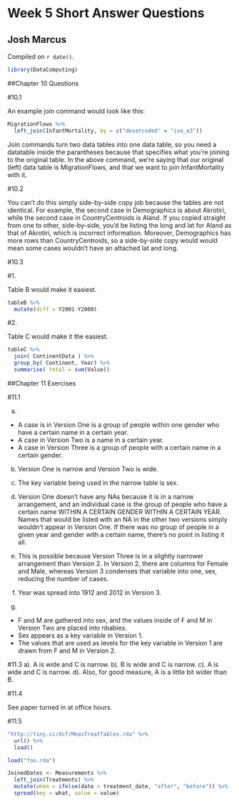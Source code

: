 # Week 5 Short Answer Questions

## Josh Marcus

<!-- leave this material as is -->
Compiled on `r date()`.

```r
library(DataComputing)
```
<!-- put your content after this line -->

##Chapter 10 Questions

#10.1

An example join command would look like this:

```r
MigrationFlows %>%
  left_join(InfantMortality, by = c("desetcoded" = "iso_a3"))
```
  
Join commands turn two data tables into one data table, so you need a datatable inside the parantheses because that specifies what you're joining to the original table. In the above command, we're saying that our original (left) data table is MigrationFlows, and that we want to join InfantMortality with it.

#10.2

You can't do this simply side-by-side copy job because the tables are not identical. For example, the second case in Demographics is about Akrotiri, while the second case in CountryCentroids is Aland. If you copied straight from one to other, side-by-side, you'd be listing the long and lat for Aland as that of Akrotiri, which is incorrect information. Moreover, Demographics has more rows than CountryCentroids, so a side-by-side copy would would mean some cases wouldn't have an attached lat and long.

#10.3

#1. 

Table B would make it easiest.

```r
tableB %>%
  mutate(diff = Y2001-Y2000)
```

#2.

Table C would make it the easiest. 

```r
tableC %>%
  join( ContinentData ) %>%
  group_by( Continent, Year) %>%
  summarise( total = sum(Value))
```

##Chapter 11 Exercises

#11.1

a.
* A case is in Version One is a group of people within one gender who have a certain name in a certain year. 
* A case in Version Two is a name in a certain year.
* A case in Version Three is a group of people with a certain name in a certain gender.
b.
Version One is narrow and Version Two is wide.
c.
The key variable being used in the narrow table is sex.
d.
Version One doesn't have any NAs because it is in a narrow arrangement, and an individual case is the group of people who have a certain name WITHIN A CERTAIN GENDER WITHIN A CERTAIN YEAR. Names that would be listed with an NA in the other two versions simply wouldn't appear in Version One. If there was no group of people in a given year and gender with a certain name, there's no point in listing it all. 

e.
This is possible because Version Three is in a slightly narrower arrangement than Version 2. In Version 2, there are columns for Female and Male, whereas Version 3 condenses that variable into one, sex, reducing the number of cases.
f.
Year was spread into 1912 and 2012 in Version 3.
g.
* F and M are gathered into sex, and the values inside of F and M in Version Two are placed into nbabies.
* Sex appears as a key variable in Version 1.
* The values that are used as levels for the key variable in Version 1 are drawn from F and M in Version 2.


#11.3
a). A is wide and C is narrow.
b). B is wide and C is narrow.
c). A is wide and C is narrow.
d). Also, for good measure, A is a little bit wider than B.


#11.4

See paper turned in at office hours.

#11.5

```r
"http://tiny.cc/dcf/MeasTreatTables.rda" %>%
  url() %>%
  load()
```

```r
load("foo.rda")
```

```r
JoinedDates <- Measurements %>%
  left_join(Treatments) %>%
  mutate(when = ifelse(date > treatment_date, "after", "before")) %>%
  spread(key = what, value = value)
```



